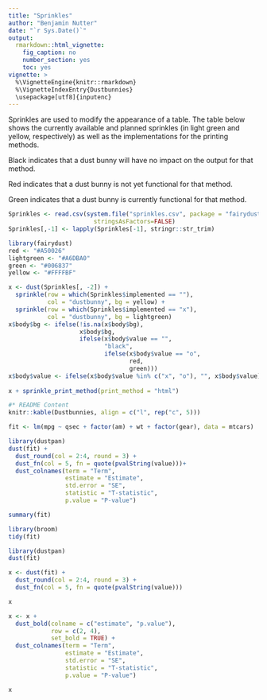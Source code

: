 ```yaml
---
title: "Sprinkles"
author: "Benjamin Nutter"
date: "`r Sys.Date()`"
output:
  rmarkdown::html_vignette:
    fig_caption: no
    number_section: yes
    toc: yes
vignette: >
  %\VignetteEngine{knitr::rmarkdown}
  %\VignetteIndexEntry{Dustbunnies}
  \usepackage[utf8]{inputenc}
---
```


Sprinkles are used to modify the appearance of a table. The table below shows the currently available and planned sprinkles (in light green and yellow, respectively) as well as the implementations for the printing methods.

Black indicates that a dust bunny will have no impact on the output for that method.

Red indicates that a dust bunny is not yet functional for that method.

Green indicates that a dust bunny is currently functional for that method.


```r
Sprinkles <- read.csv(system.file("sprinkles.csv", package = "fairydust"),
                        stringsAsFactors=FALSE)
Sprinkles[,-1] <- lapply(Sprinkles[-1], stringr::str_trim)
```

```r
library(fairydust)
red <- "#A50026"
lightgreen <- "#A6DBA0"
green <- "#006837"
yellow <- "#FFFFBF"

x <- dust(Sprinkles[, -2]) + 
  sprinkle(row = which(Sprinkles$implemented == ""), 
           col = "dustbunny", bg = yellow) + 
  sprinkle(row = which(Sprinkles$implemented == "x"),
           col = "dustbunny", bg = lightgreen)
x$body$bg <- ifelse(!is.na(x$body$bg),
                    x$body$bg,
                    ifelse(x$body$value == "",
                           "black",
                           ifelse(x$body$value == "o",
                                  red,
                                  green)))
x$body$value <- ifelse(x$body$value %in% c("x", "o"), "", x$body$value)
  
x + sprinkle_print_method(print_method = "html")

```

```r
#* README Content
knitr::kable(Dustbunnies, align = c("l", rep("c", 5)))

fit <- lm(mpg ~ qsec + factor(am) + wt + factor(gear), data = mtcars)

library(dustpan)
dust(fit) + 
  dust_round(col = 2:4, round = 3) + 
  dust_fn(col = 5, fn = quote(pvalString(value)))+ 
  dust_colnames(term = "Term", 
                estimate = "Estimate", 
                std.error = "SE",
                statistic = "T-statistic", 
                p.value = "P-value")

summary(fit)

library(broom)
tidy(fit)

library(dustpan)
dust(fit)

x <- dust(fit) + 
  dust_round(col = 2:4, round = 3) + 
  dust_fn(col = 5, fn = quote(pvalString(value)))

x

x <- x + 
  dust_bold(colname = c("estimate", "p.value"), 
            row = c(2, 4), 
            set_bold = TRUE) + 
  dust_colnames(term = "Term", 
                estimate = "Estimate", 
                std.error = "SE",
                statistic = "T-statistic", 
                p.value = "P-value")

x
```